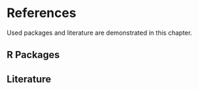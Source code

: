 # References

Used packages and literature are demonstrated in this chapter.

## R Packages

## Literature
